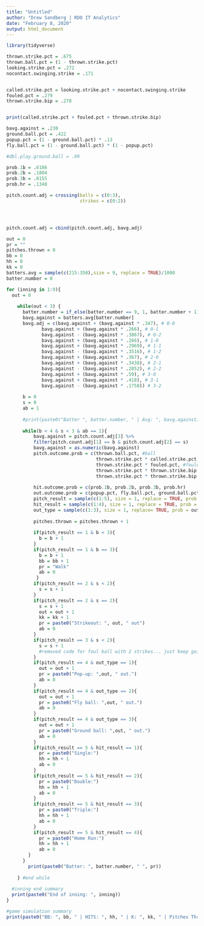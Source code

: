 ---
title: "Untitled"
author: "Drew Sandberg | RDO IT Analytics"
date: "February 8, 2020"
output: html_document
---
```{r}
library(tidyverse)

thrown.strike.pct = .675
thrown.ball.pct = (1 - thrown.strike.pct)
looking.strike.pct = .272
nocontact.swinging.strike = .171


called.strike.pct = looking.strike.pct + nocontact.swinging.strike
fouled.pct = .279
thrown.strike.bip = .278


print(called.strike.pct + fouled.pct + thrown.strike.bip)

bavg.against = .230
ground.ball.pct = .422
popup.pct = (1 - ground.ball.pct) * .13
fly.ball.pct = (1 - ground.ball.pct) * (1 - popup.pct)

#dbl.play.ground.ball = .09

prob.1b = .6186
prob.2b = .1804
prob.3b = .0155
prob.hr = .1340

pitch.count.adj = crossing(balls = c(0:3),
                           strikes = c(0:2))




pitch.count.adj = cbind(pitch.count.adj, bavg.adj)

```

```{r}

out = 0
pr = ""
pitches.thrown = 0
bb = 0
hh = 0
kk = 0
batters.avg = sample(c(215:350),size = 9, replace = TRUE)/1000
batter.number = 0

for (inning in 1:9){
  out = 0
  
    while(out < 3) {
      batter.number = if_else(batter.number == 9, 1, batter.number + 1)
      bavg.against = batters.avg[batter.number]
      bavg.adj = c(bavg.against + (bavg.against * .347), # 0-0
             bavg.against + (bavg.against * .266), # 0-1
             bavg.against - (bavg.against * .3867), # 0-2
             bavg.against + (bavg.against * .266), # 1-0
             bavg.against + (bavg.against * .2969), # 1-1
             bavg.against - (bavg.against * .3516), # 1-2
             bavg.against + (bavg.against * .367), # 2-0
             bavg.against + (bavg.against * .3438), # 2-1
             bavg.against - (bavg.against * .2852), # 2-2
             bavg.against + (bavg.against * .59), # 3-0
             bavg.against + (bavg.against * .418), # 3-1
             bavg.against - (bavg.against * .1758)) # 3-2
      
      b = 0
      s = 0
      ab = 1
      
      #print(paste0("Batter ", batter.number, " | Avg: ", bavg.against))
  
      while(b < 4 & s < 3 & ab == 1){
          bavg.against = pitch.count.adj[3] %>%
          filter(pitch.count.adj[1] == b & pitch.count.adj[2] == s)
          bavg.against = as.numeric(bavg.against)
          pitch.outcome.prob = c(thrown.ball.pct, #ball
                                 thrown.strike.pct * called.strike.pct, #called strike
                                 thrown.strike.pct * fouled.pct, #fouled
                                 thrown.strike.pct * thrown.strike.bip * (1 - bavg.against), #out
                                 thrown.strike.pct * thrown.strike.bip * bavg.against) #hit
          
          hit.outcome.prob = c(prob.1b, prob.2b, prob.3b, prob.hr)
          out.outcome.prob = c(popup.pct, fly.ball.pct, ground.ball.pct)
          pitch_result = sample(c(1:5), size = 1, replace = TRUE, prob = pitch.outcome.prob)
          hit_result = sample(c(1:4), size = 1, replace = TRUE, prob = hit.outcome.prob)
          out_type = sample(c(1:3), size = 1, replace= TRUE, prob = out.outcome.prob)
          
          pitches.thrown = pitches.thrown + 1
          
          if(pitch_result == 1 & b < 3){
            b = b + 1
          }
          if(pitch_result == 1 & b == 3){
            b = b + 1
            bb = bb + 1
            pr = "Walk"
            ab = 0
           }
          if(pitch_result == 2 & s < 2){
            s = s + 1
          }
          if(pitch_result == 2 & s == 2){
            s = s + 1
            out = out + 1
            kk = kk + 1
            pr = paste0("Strikeout: ", out, " out")
            ab = 0
          }
          if(pitch_result == 3 & s < 2){
            s = s + 1
            #removed code for foul ball with 2 strikes... just keep going.
          }
          if(pitch_result == 4 & out_type == 1){
            out = out + 1
            pr = paste0("Pop-up: ",out, " out.")
            ab = 0
          }
          if(pitch_result == 4 & out_type == 2){
            out = out + 1
            pr = paste0("Fly ball: ",out, " out.")
            ab = 0
          }
          if(pitch_result == 4 & out_type == 3){
            out = out + 1
            pr = paste0("Ground ball: ",out, " out.")
            ab = 0
          }
          if(pitch_result == 5 & hit_result == 1){
            pr = paste0("Single:")
            hh = hh + 1
            ab = 0
          }
          if(pitch_result == 5 & hit_result == 2){
            pr = paste0("Double:")
            hh = hh + 1
            ab = 0
          }
          if(pitch_result == 5 & hit_result == 3){
            pr = paste0("Triple:")
            hh = hh + 1
            ab = 0
          }
          if(pitch_result == 5 & hit_result == 4){
            pr = paste0("Home Run:")
            hh = hh + 1
            ab = 0
        }
      }
        print(paste0("Batter: ", batter.number, " ", pr))
        
    } #end while
  
  #inning end summary
  print(paste0("End of inning: ", inning))
}

#game simulation summary
print(paste0("BB: ", bb, " | HITS: ", hh, " | K: ", kk, " | Pitches Thrown: ", pitches.thrown))

```

